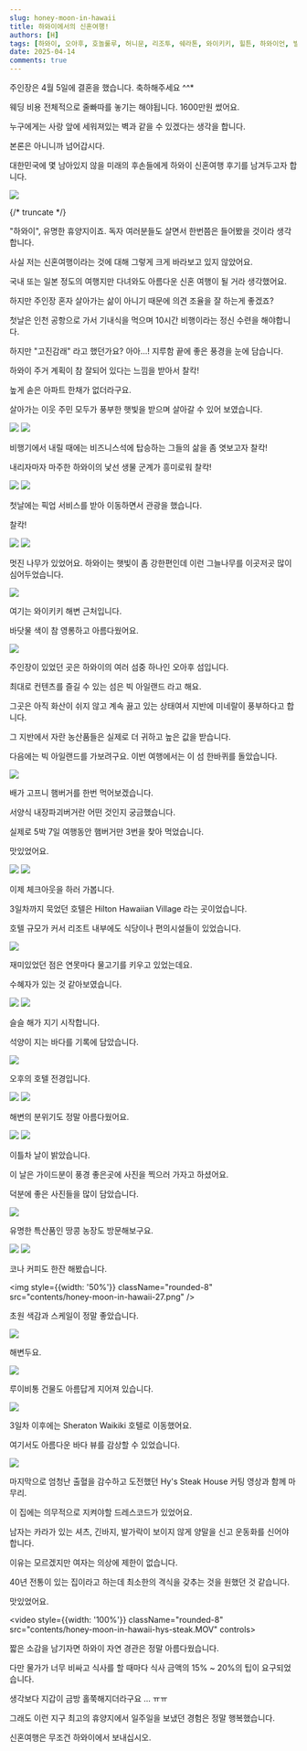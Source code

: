 ```yaml
---
slug: honey-moon-in-hawaii
title: 하와이에서의 신혼여행!
authors: [H]
tags: [하와이, 오아후, 호놀룰루, 허니문, 리조투, 쉐라톤, 와이키키, 힐튼, 하와이언, 빌리지, 스테이크, 마카다미아, 땅콩, 초콜릿, 다이아몬드, 해변, 별자리]
date: 2025-04-14
comments: true
---
```


주인장은 4월 5일에 결혼을 했습니다. 축하해주세요 ^^*

웨딩 비용 전체적으로 줄빠따를 놓기는 해야됩니다. 1600만원 썼어요.

누구에게는 사랑 앞에 세워져있는 벽과 같을 수 있겠다는 생각을 합니다.

본론은 아니니까 넘어갑시다. 

대한민국에 몇 남아있지 않을 미래의 후손들에게 하와이 신혼여행 후기를 남겨두고자 합니다.

<img className="rounded-8" src="contents/honey-moon-in-hawaii-1.png" />

{/* truncate */}

"하와이", 유명한 휴양지이죠. 독자 여러분들도 살면서 한번쯤은 들어봤을 것이라 생각합니다.

사실 저는 신혼여행이라는 것에 대해 그렇게 크게 바라보고 있지 않았어요.

국내 또는 일본 정도의 여행지만 다녀와도 아름다운 신혼 여행이 될 거라 생각했어요.

하지만 주인장 혼자 살아가는 삶이 아니기 때문에 의견 조율을 잘 하는게 좋겠죠?

첫날은 인천 공항으로 가서 기내식을 먹으며 10시간 비행이라는 정신 수련을 해야합니다.

하지만 "고진감래" 라고 했던가요? 아아...! 지루함 끝에 좋은 풍경을 눈에 담습니다.

하와이 주거 계획이 참 잘되어 있다는 느낌을 받아서 찰칵!

높게 솓은 아파트 한채가 없더라구요. 

살아가는 이웃 주민 모두가 풍부한 햇빛을 받으며 살아갈 수 있어 보였습니다.

<div style={{display: 'flex', columnGap: '10px'}}>
    <img style={{width: '50%'}} className="rounded-8" src="contents/honey-moon-in-hawaii-2.png" />
    <img style={{width: '50%'}} className="rounded-8" src="contents/honey-moon-in-hawaii-3.png" />
</div>

비행기에서 내릴 때에는 비즈니스석에 탑승하는 그들의 삶을 좀 엿보고자 찰칵!

내리자마자 마주한 하와이의 낯선 생물 군계가 흥미로워 찰칵!

<div style={{display: 'flex', columnGap: '10px'}}>
    <img style={{width: '50%'}} className="rounded-8" src="contents/honey-moon-in-hawaii-4.png" />
    <img style={{width: '50%'}} className="rounded-8" src="contents/honey-moon-in-hawaii-5.png" />
</div>

첫날에는 픽업 서비스를 받아 이동하면서 관광을 했습니다.

찰칵!

<div style={{display: 'flex', columnGap: '10px'}}>
    <img style={{width: '50%'}} className="rounded-8" src="contents/honey-moon-in-hawaii-6.png" />
    <img style={{width: '50%'}} className="rounded-8" src="contents/honey-moon-in-hawaii-7.png" />
</div>

멋진 나무가 있었어요. 하와이는 햇빛이 좀 강한편인데 이런 그늘나무를 이곳저곳 많이 심어두었습니다.

<img className="rounded-8" src="contents/honey-moon-in-hawaii-8.png" />

여기는 와이키키 해변 근처입니다. 

바닷물 색이 참 영롱하고 아름다웠어요.

<img className="rounded-8" src="contents/honey-moon-in-hawaii-9.png" />

주인장이 있었던 곳은 하와이의 여러 섬중 하나인 오아후 섬입니다.

최대로 컨텐츠를 즐길 수 있는 섬은 빅 아일랜드 라고 해요.

그곳은 아직 화산이 쉬지 않고 계속 끓고 있는 상태여서 지반에 미네랄이 풍부하다고 합니다.

그 지반에서 자란 농산품들은 실제로 더 귀하고 높은 값을 받습니다.

다음에는 빅 아일랜드를 가보려구요. 이번 여행에서는 이 섬 한바퀴를 돌았습니다.

<img className="rounded-8" src="contents/honey-moon-in-hawaii-10.png" />

배가 고프니 햄버거를 한번 먹어보겠습니다. 

서양식 내장파괴버거란 어떤 것인지 궁금했습니다.

실제로 5박 7일 여행동안 햄버거만 3번을 찾아 먹었습니다.

맛있었어요.

<div style={{display: 'flex', columnGap: '10px'}}>
    <img style={{width: '50%'}} className="rounded-8" src="contents/honey-moon-in-hawaii-11.png" />
    <img style={{width: '50%'}} className="rounded-8" src="contents/honey-moon-in-hawaii-12.png" />
</div>

이제 체크아웃을 하러 가봅니다.

3일차까지 묵었던 호텔은 Hilton Hawaiian Village 라는 곳이었습니다.

호텔 규모가 커서 리조트 내부에도 식당이나 편의시설들이 있었습니다.

<img className="rounded-8" src="contents/honey-moon-in-hawaii-13.png" />

재미있었던 점은 연못마다 물고기를 키우고 있었는데요.

수혜자가 있는 것 같아보였습니다.

<div style={{display: 'flex', columnGap: '10px'}}>
    <img style={{width: '50%'}} className="rounded-8" src="contents/honey-moon-in-hawaii-14.png" />
    <img style={{width: '50%'}} className="rounded-8" src="contents/honey-moon-in-hawaii-15.png" />
</div>

슬슬 해가 지기 시작합니다.

석양이 지는 바다를 기록에 담았습니다.

<img className="rounded-8" src="contents/honey-moon-in-hawaii-16.png" />

오후의 호텔 전경입니다.

<div style={{display: 'flex', columnGap: '10px'}}>
    <img style={{width: '50%'}} className="rounded-8" src="contents/honey-moon-in-hawaii-17.png" />
    <img style={{width: '50%'}} className="rounded-8" src="contents/honey-moon-in-hawaii-18.png" />
</div>

해변의 분위기도 정말 아름다웠어요.

<div style={{display: 'flex', columnGap: '10px'}}>
    <img style={{width: '50%'}} className="rounded-8" src="contents/honey-moon-in-hawaii-19.png" />
    <img style={{width: '50%'}} className="rounded-8" src="contents/honey-moon-in-hawaii-20.png" />
</div>

이틀차 날이 밝았습니다.

이 날은 가이드분이 풍경 좋은곳에 사진을 찍으러 가자고 하셨어요.

덕분에 좋은 사진들을 많이 담았습니다.

<img className="rounded-8" src="contents/honey-moon-in-hawaii-21.png" />

유명한 특산품인 땅콩 농장도 방문해보구요.

<div style={{display: 'flex', columnGap: '10px'}}>
    <img style={{width: '50%'}} className="rounded-8" src="contents/honey-moon-in-hawaii-22.png" />
    <img style={{width: '50%'}} className="rounded-8" src="contents/honey-moon-in-hawaii-23.png" />
</div>

코나 커피도 한잔 해봤습니다.

<img style={{width: '50%'}} className="rounded-8" src="contents/honey-moon-in-hawaii-27.png" />

초원 색감과 스케일이 정말 좋았습니다.

<img className="rounded-8" src="contents/honey-moon-in-hawaii-24.png" />

해변두요.

<img className="rounded-8" src="contents/honey-moon-in-hawaii-25.png" />

루이비통 건물도 아름답게 지어져 있습니다.

<img className="rounded-8" src="contents/honey-moon-in-hawaii-26.png" />

3일차 이후에는 Sheraton Waikiki 호텔로 이동했어요.

여기서도 아름다운 바다 뷰를 감상할 수 있었습니다.

<img className="rounded-8" src="contents/honey-moon-in-hawaii-28.png" />

마지막으로 엄청난 출혈을 감수하고 도전했던 Hy's Steak House 커팅 영상과 함께 마무리.

이 집에는 의무적으로 지켜야할 드레스코드가 있었어요.

남자는 카라가 있는 셔츠, 긴바지, 발가락이 보이지 않게 양말을 신고 운동화를 신어야 합니다.

이유는 모르겠지만 여자는 의상에 제한이 없습니다.

40년 전통이 있는 집이라고 하는데 최소한의 격식을 갖추는 것을 원했던 것 같습니다.

맛있었어요.

<video style={{width: '100%'}} className="rounded-8" src="contents/honey-moon-in-hawaii-hys-steak.MOV" controls></video>

짧은 소감을 남기자면 하와이 자연 경관은 정말 아름다웠습니다.

다만 물가가 너무 비싸고 식사를 할 때마다 식사 금액의 15% ~ 20%의 팁이 요구되었습니다.

생각보다 지갑이 금방 홀쭉해지더라구요 ... ㅠㅠ

그래도 이런 지구 최고의 휴양지에서 일주일을 보냈던 경험은 정말 행복했습니다.

신혼여행은 무조건 하와이에서 보내십시오.